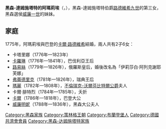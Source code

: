 {{Multiple issues|
{{Expand language|1=en|time=2021-01-08T11:37:47+00:00}}
{{Unreferenced|time=2021-01-08T11:37:47+00:00}}
}}
{{Infobox noble
| name        = 黑森-達姆施塔特的阿瑪莉埃
| image       = Amalie von Hessen-Darmstadt.png
| birth_date  = {{birth date|1754|6|20|df=y}}
| birth_place = [[普倫茨勞|普倫茨勞]]
| death_date  = {{death date and age|1832|6|21|1754|6|20|df=y}}
| death_place = [[布魯赫薩爾|布魯赫薩爾]]
| noble family= [[黑森王朝|黑森王朝]]
| father      = 黑森-達姆施塔特伯爵[[路德維希九世|路德維希九世]]
| mother      = [[普法爾茨-茨魏布呂肯的卡羅琳|普法爾茨-茨魏布呂肯的卡羅琳]]
}}
'''黑森-達姆施塔特的阿瑪莉埃'''（{{lang-de|Amalie von Hessen-Darmstadt}}，{{bd|1754年|6月20日|1832年|6月21日}}），黑森-達姆施塔特伯爵[[路德維希九世|路德維希九世]]的第三女，黑森選侯[[威廉一世_(黑森選侯)|威廉一世]]的妹妹。

== 家庭 ==
1775年，阿瑪莉埃與巴登的[[卡爾·路德維希_(巴登)|卡爾·路德維希]]結婚，兩人共有2子6女：
* 卡塔里娜（1776年—1823年）
* [[巴登的卡羅琳|卡羅琳]]（1776年—1841年），巴伐利亞王后
* [[伊丽莎白·阿列克谢耶芙娜|路易絲]]（1779年—1826年），俄羅斯皇后，婚後改名為「伊莉莎白·阿列克謝耶芙娜」
* [[弗蕾德里克_(巴登)|弗蕾德里克]]（1781年—1826年），瑞典王后
* [[巴登的瑪麗_(1782-1808)|瑪麗]]（1782年—1808年），[[腓特烈·威廉_(不倫瑞克-沃爾芬比特爾)|不倫瑞克-沃爾芬比特爾公爵]]夫人
* 卡爾·腓特烈（1784年—1785年），夭折
* [[卡爾_(巴登大公)|卡爾]]（1786年—1818年），巴登大公
* [[巴登的威廉明妮|威廉明妮]]（1788年—1836年），黑森大公夫人

[[Category:黑森家族|Category:黑森家族]]
[[Category:策林格王朝|Category:策林格王朝]]
[[Category:布蘭登堡人|Category:布蘭登堡人]]
[[Category:德國共濟會會員|Category:德國共濟會會員]]
[[Category:黑森-达姆施塔特家族|Category:黑森-达姆施塔特家族]]